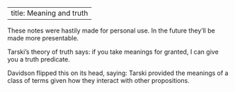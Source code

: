 
---
title: Meaning and truth
---
:::{.callout-warning}
These notes were hastily made for personal use. In the future they'll be made more presentable.
:::


Tarski's theory of truth says: if you take meanings for granted, I can give you a truth predicate.

Davidson flipped this on its head, saying: Tarski provided the meanings of a class of terms given how they interact with other propositions.